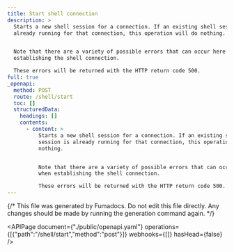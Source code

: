 ```yaml
---
title: Start shell connection
description: >
  Starts a new shell session for a connection. If an existing shell session is
  already running for that connection, this operation will do nothing.


  Note that there are a variety of possible errors that can occur here when
  establishing the shell connection.

  These errors will be returned with the HTTP return code 500.
full: true
_openapi:
  method: POST
  route: /shell/start
  toc: []
  structuredData:
    headings: []
    contents:
      - content: >
          Starts a new shell session for a connection. If an existing shell
          session is already running for that connection, this operation will do
          nothing.


          Note that there are a variety of possible errors that can occur here
          when establishing the shell connection.

          These errors will be returned with the HTTP return code 500.
---
```


{/* This file was generated by Fumadocs.
Do not edit this file directly. Any changes should be made by running the generation command again. */}

<APIPage document={"./public/openapi.yaml"} operations={[{"path":"/shell/start","method":"post"}]} webhooks={[]} hasHead={false} />